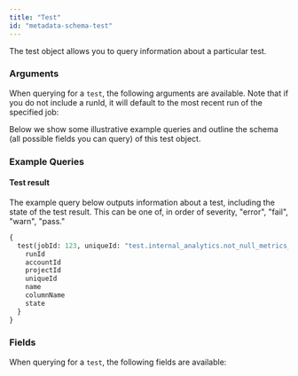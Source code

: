 ```yaml
---
title: "Test"
id: "metadata-schema-test"
---
```



The test object allows you to query information about a particular test.

### Arguments

When querying for a `test`, the following arguments are available. Note that if you do not include a runId, it will default to the most recent run of the specified job:

<ArgsTable queryName="test" />

Below we show some illustrative example queries and outline the schema (all possible fields you can query) of this test object.

### Example Queries
#### Test result

The example query below outputs information about a test, including the state of the test result. This can be one of, in order of severity, "error", "fail", "warn", "pass."

```graphql
{
  test(jobId: 123, uniqueId: "test.internal_analytics.not_null_metrics_id") {
    runId
    accountId
    projectId
    uniqueId
    name
    columnName
    state
  }
}
```

### Fields
When querying for a `test`, the following fields are available:

<SchemaTable nodeName="TestNode" />
